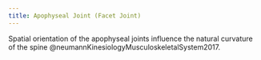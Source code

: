 ```yaml
---
title: Apophyseal Joint (Facet Joint)
---
```



Spatial orientation of the apophyseal joints influence the natural curvature of the spine @neumannKinesiologyMusculoskeletalSystem2017.